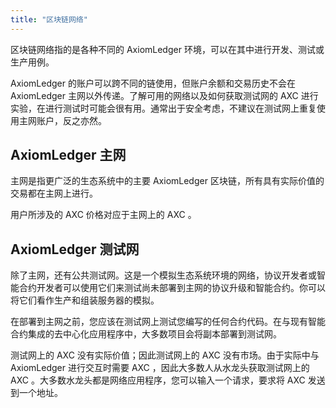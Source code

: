 ```yaml
---
title: "区块链网络"
---
```


区块链网络指的是各种不同的 AxiomLedger 环境，可以在其中进行开发、测试或生产用例。

AxiomLedger 的账户可以跨不同的链使用，但账户余额和交易历史不会在 AxiomLedger 主网以外传递。了解可用的网络以及如何获取测试网的 AXC 进行实验，在进行测试时可能会很有用。通常出于安全考虑，不建议在测试网上重复使用主网账户，反之亦然。

## AxiomLedger 主网

主网是指更广泛的生态系统中的主要 AxiomLedger 区块链，所有具有实际价值的交易都在主网上进行。

用户所涉及的 AXC 价格对应于主网上的 AXC 。

## AxiomLedger 测试网

除了主网，还有公共测试网。这是一个模拟生态系统环境的网络，协议开发者或智能合约开发者可以使用它们来测试尚未部署到主网的协议升级和智能合约。你可以将它们看作生产和组装服务器的模拟。

在部署到主网之前，您应该在测试网上测试您编写的任何合约代码。在与现有智能合约集成的去中心化应用程序中，大多数项目会将副本部署到测试网。

测试网上的 AXC 没有实际价值；因此测试网上的 AXC 没有市场。由于实际中与 AxiomLedger 进行交互时需要 AXC ，因此大多数人从水龙头获取测试网上的 AXC 。大多数水龙头都是网络应用程序，您可以输入一个请求，要求将 AXC 发送到一个地址。
